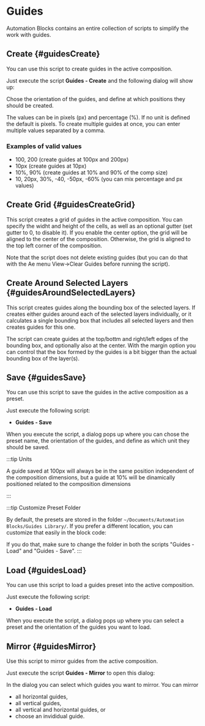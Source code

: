 


# Guides

Automation Blocks contains an entire collection of scripts to simplify the work with guides.

## Create {#guidesCreate}

You can use this script to create guides in the active composition.

Just execute the script **Guides - Create** and the following dialog will show up:

<RetinaImg
	src="/img/tools-ae/guideCreateDialog.png"
	alt="After Effects Script: Guides - Create - Dialog"
/>

Chose the orientation of the guides, and define at which positions they should be created.

The values can be in pixels (px) and percentage (%). If no unit is defined the default is pixels.
To create multiple guides at once, you can enter multiple values separated by a comma.

### Examples of valid values

-   100, 200  (create guides at 100px and 200px)
-   10px (create guides at 10px)
-   10%, 90%  (create guides at 10% and 90% of the comp size)
-   10, 20px, 30%, -40, -50px, -60%  (you can mix percentage and px values)

## Create Grid {#guidesCreateGrid}

<RetinaImg
	src="/img/tools-ae/guidesCreateGrid.png"
	alt="After Effects Script: Guides - Create Grid"
/>

This script creates a grid of guides in the active composition. You can specify the widht and height of the cells, as well as an optional gutter (set gutter to 0, to disable it).
If you enable the center option, the grid will be aligned to the center of the composition. Otherwise, the grid is aligned to the top left corner of the composition.

Note that the script does not delete existing guides (but you can do that with the Ae menu View->Clear Guides before running the script).

## Create Around Selected Layers {#guidesAroundSelectedLayers}

<RetinaImg
	src="/img/tools-ae/guidesCreateAroundSelectedLayers.png"
	alt="After Effects Script: Guides - Create Around Selected Layers"
/>

This script creates guides along the bounding box of the selected layers. If creates either guides around each of the selected layers individually, or it calculates a single bounding box that includes all selected layers and then creates guides for this one.

The script can create guides at the top/bottm and right/left edges of the bounding box, and optionally also at the center. With the margin option you can control that the box formed by the guides is a bit bigger than the actual bounding box of the layer(s).

## Save {#guidesSave}

You can use this script to save the guides in the active composition as a preset.

Just execute the following script:

-   **Guides - Save**

When you execute the script, a dialog pops up where you can chose the preset name, the orientation of the guides,
and define as which unit they should be saved.

<RetinaImg
	src="/img/tools-ae/guideSaveDialog.png"
	alt="After Effects Script: Guides - Save - Dialog"
/>

:::tip Units

A guide saved at 100px will always be in the same position independent of the composition dimensions,
but a guide at 10% will be dinamically positioned related to the composition dimensions

:::

:::tip Customize Preset Folder

By default, the presets are stored in the folder `~/Documents/Automation Blocks/Guides Library/`. If you prefer a different location, you can customize that easily in the block code:

<RetinaImg src="/img/tools-ae/guidesSaveCustomizeFolder.png" alt="choose custom folder for guides presets"/>

If you do that, make sure to change the folder in both the scripts "Guides - Load" and "Guides - Save".
:::

## Load {#guidesLoad}

You can use this script to load a guides preset into the active composition.

Just execute the following script:

-   **Guides - Load**

When you execute the script, a dialog pops up where you can select a preset and the orientation of the guides you want to load.

<RetinaImg
	src="/img/tools-ae/guideLoadDialog.png"
	alt="After Effects Script: Guides - Load - Dialog"
/>

## Mirror {#guidesMirror}

Use this script to mirror guides from the active composition.

<RetinaImg
	src="/img/tools-ae/guideMirrorExample.png"
	alt="After Effects Script: Mirror Guides Example"
/>

Just execute the script **Guides - Mirror** to open this dialog:

<RetinaImg
	src="/img/tools-ae/guideMirrorDialog.png"
	alt="After Effects Script: Guides - Mirror - Dialog"
/>

In the dialog you can select which guides you want to mirror. You can mirror 
- all horizontal guides, 
- all vertical guides,
- all vertical and horizontal guides, or
- choose an invididual guide.


